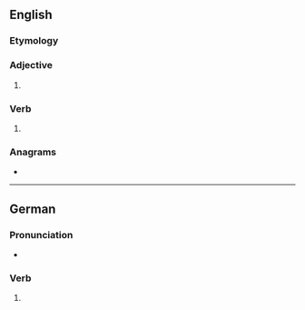 ==English==

===Etymology===
{{suffix|en|spare|est}}

===Adjective===
{{head|en|superlative adjective}}

# {{en-superlative of|spare}}

===Verb===
{{head|en|verb form}}

# {{en-archaic second-person singular of|spare}}

===Anagrams===
* {{anagrams|en|a=aeprsst|Pasters|pasters|patress|repasts}}

----

==German==

===Pronunciation===
* {{audio|de|De-sparest.ogg|Audio}}

===Verb===
{{head|de|verb form}}

# {{de-verb form of|sparen|2|s|k1}}
